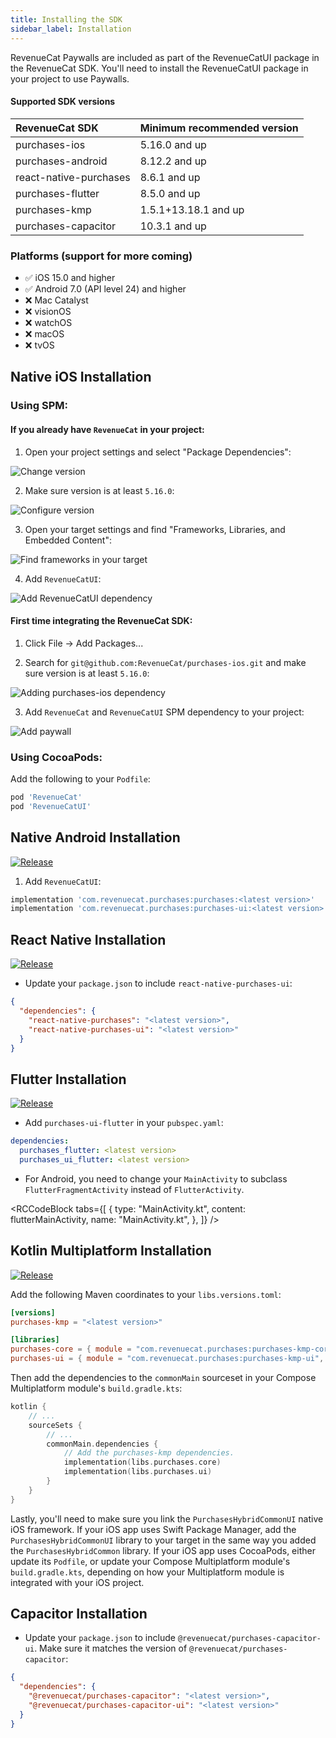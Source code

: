 ```yaml
---
title: Installing the SDK
sidebar_label: Installation
---
```


RevenueCat Paywalls are included as part of the RevenueCatUI package in the RevenueCat SDK. You'll need to install the RevenueCatUI package in your project to use Paywalls.

#### Supported SDK versions

| RevenueCat SDK           | Minimum recommended version | 
| :----------------------- | :--------------------------------------------- |
| purchases-ios             | 5.16.0 and up                 |
| purchases-android         | 8.12.2 and up                  |
| react-native-purchases | 8.6.1 and up                 | 
| purchases-flutter         | 8.5.0 and up                 |
| purchases-kmp             | 1.5.1+13.18.1 and up                  |
| purchases-capacitor       | 10.3.1 and up                         |

### Platforms (support for more coming)

- ✅ iOS 15.0 and higher
- ✅ Android 7.0 (API level 24) and higher
- ❌ Mac Catalyst
- ❌ visionOS
- ❌ watchOS
- ❌ macOS
- ❌ tvOS

## Native iOS Installation

### Using SPM:

#### If you already have `RevenueCat` in your project:

1. Open your project settings and select "Package Dependencies":

![Change version](https://github.com/RevenueCat/purchases-ios/assets/685609/d317fd33-8270-4d9b-9b38-8f5f14342b04)

2. Make sure version is at least `5.16.0`:

![Configure version](/images/paywalls-check-version.png)

3. Open your target settings and find "Frameworks, Libraries, and Embedded Content":

![Find frameworks in your target](https://github.com/RevenueCat/purchases-ios/assets/685609/af078e9a-4b98-42c6-8ca7-6f79aebdf3e0)

4. Add `RevenueCatUI`:

![Add RevenueCatUI dependency](https://github.com/RevenueCat/purchases-ios/assets/685609/c2a3498c-b80d-405c-bdf6-75de927ea58e)

#### First time integrating the RevenueCat SDK:

1. Click File -> Add Packages...

2. Search for `git@github.com:RevenueCat/purchases-ios.git` and make sure version is at least `5.16.0`:

![Adding purchases-ios dependency](https://github.com/RevenueCat/purchases-ios/assets/685609/18291043-5710-4944-ba12-7d6d83bde240)

3. Add `RevenueCat` and `RevenueCatUI` SPM dependency to your project:

![Add paywall](/images/9140485-Screenshot_2023-08-04_at_12.08.07_78343500e565bc1fd0fceaac72486876.png)

### Using CocoaPods:

Add the following to your `Podfile`:

```ruby
pod 'RevenueCat'
pod 'RevenueCatUI'
```

## Native Android Installation

[![Release](https://img.shields.io/github/release/RevenueCat/purchases-android.svg?filter=!*beta*&style=flat)](https://github.com/RevenueCat/purchases-android/releases)

1. Add `RevenueCatUI`:
```groovy build.gradle
implementation 'com.revenuecat.purchases:purchases:<latest version>'
implementation 'com.revenuecat.purchases:purchases-ui:<latest version>'
```

## React Native Installation

[![Release](https://img.shields.io/github/release/RevenueCat/react-native-purchases.svg?filter=!*beta*&style=flat)](https://github.com/RevenueCat/react-native-purchases/releases)

- Update your `package.json` to include `react-native-purchases-ui`:
```json
{
  "dependencies": {
    "react-native-purchases": "<latest version>",
    "react-native-purchases-ui": "<latest version>"
  }
}
```

## Flutter Installation

[![Release](https://img.shields.io/github/release/RevenueCat/purchases-flutter.svg?filter=!*beta*&style=flat)](https://github.com/RevenueCat/purchases-flutter/releases)

- Add `purchases-ui-flutter` in your `pubspec.yaml`:
```yaml
dependencies:
  purchases_flutter: <latest version>
  purchases_ui_flutter: <latest version>
```
- For Android, you need to change your `MainActivity` to subclass `FlutterFragmentActivity` instead of `FlutterActivity`.


<RCCodeBlock
  tabs={[
    {
      type: "MainActivity.kt",
      content: flutterMainActivity,
      name: "MainActivity.kt",
    },
  ]}
/>

## Kotlin Multiplatform Installation

[![Release](https://img.shields.io/github/release/RevenueCat/purchases-kmp.svg?filter=!*beta*&style=flat)](https://github.com/RevenueCat/purchases-kmp/releases)

Add the following Maven coordinates to your `libs.versions.toml`:
```toml libs.versions.toml
[versions] 
purchases-kmp = "<latest version>"

[libraries]
purchases-core = { module = "com.revenuecat.purchases:purchases-kmp-core", version.ref = "purchases-kmp" }
purchases-ui = { module = "com.revenuecat.purchases:purchases-kmp-ui", version.ref = "purchases-kmp" }
```

Then add the dependencies to the `commonMain` sourceset in your Compose Multiplatform module's `build.gradle.kts`:
```kotlin build.gradle.kts
kotlin {
    // ...
    sourceSets {
        // ...
        commonMain.dependencies {  
            // Add the purchases-kmp dependencies.
            implementation(libs.purchases.core)  
            implementation(libs.purchases.ui)  
        }
    }
}
```

Lastly, you'll need to make sure you link the `PurchasesHybridCommonUI` native iOS framework. If your iOS app uses Swift Package Manager, add the `PurchasesHybridCommonUI` library to your target in the same way you added the `PurchasesHybridCommon` library. If your iOS app uses CocoaPods, either update its `Podfile`, or update your Compose Multiplatform module's `build.gradle.kts`, depending on how your Multiplatform module is integrated with your iOS project.

## Capacitor Installation

- Update your `package.json` to include `@revenuecat/purchases-capacitor-ui`. Make sure it matches the version of `@revenuecat/purchases-capacitor`:
```json
{
  "dependencies": {
    "@revenuecat/purchases-capacitor": "<latest version>",
    "@revenuecat/purchases-capacitor-ui": "<latest version>"
  }
}
```